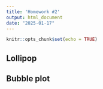 ```yaml
---
title: 'Homework #2'
output: html_document
date: "2025-01-17"
---
```


```r
knitr::opts_chunk$set(echo = TRUE)
```

## Lollipop

## Bubble plot
